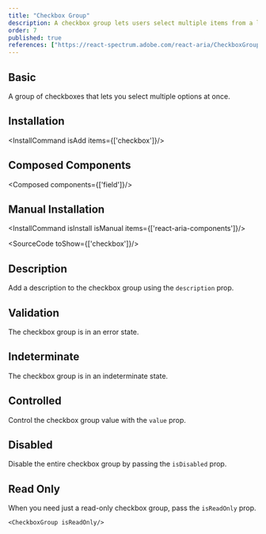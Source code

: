 ```yaml
---
title: "Checkbox Group"
description: A checkbox group lets users select multiple items from a list of options, offering flexible choices for enhanced user interaction and control.
order: 7
published: true
references: ["https://react-spectrum.adobe.com/react-aria/CheckboxGroup.html#props"]
---
```


## Basic
A group of checkboxes that lets you select multiple options at once.
<How toUse="forms/checkbox-group-demo" />

## Installation
<InstallCommand isAdd items={['checkbox']}/>

## Composed Components
<Composed components={['field']}/>

## Manual Installation
<InstallCommand isInstall isManual items={['react-aria-components']}/>

<SourceCode toShow={['checkbox']}/>

## Description
Add a description to the checkbox group using the `description` prop.
<How minW72 toUse="forms/checkbox-group-description-demo" />

## Validation
The checkbox group is in an error state.
<How toUse="forms/checkbox-group-validation-demo" />

## Indeterminate
The checkbox group is in an indeterminate state.
<How toUse="forms/checkbox-group-indeterminate-demo" />

## Controlled
Control the checkbox group value with the `value` prop.
<How minW72 toUse="forms/checkbox-group-controlled-demo" />

## Disabled
Disable the entire checkbox group by passing the `isDisabled` prop.
<How minW72 toUse="forms/checkbox-group-disabled-demo" />

## Read Only
When you need just a read-only checkbox group, pass the `isReadOnly` prop.
```
<CheckboxGroup isReadOnly/>
```
